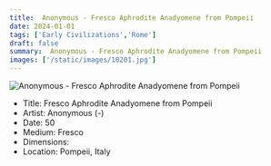 ```yaml
---
title:  Anonymous - Fresco Aphrodite Anadyomene from Pompeii
date: 2024-01-01
tags: ['Early Civilizations','Rome']
draft: false
summary:  Anonymous - Fresco Aphrodite Anadyomene from Pompeii
images: ['/static/images/10201.jpg']
---
```


![ Anonymous - Fresco Aphrodite Anadyomene from Pompeii](/static/images/10201.jpg)

* Title: Fresco Aphrodite Anadyomene from Pompeii
* Artist:  Anonymous (-)
* Date: 50
* Medium: Fresco
* Dimensions: 
* Location: Pompeii, Italy


